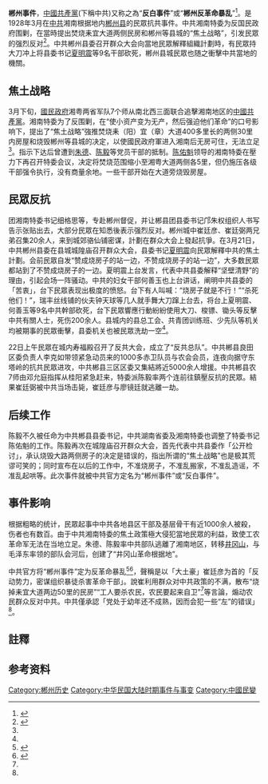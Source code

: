 '''郴州事件'''，[[中國共產黨|中國共產黨]](下稱中共)又称之為“'''反白事件'''”或“'''郴州反革命暴乱'''”<ref>{{cite news |title=追思夏明翰：一门五英烈，代代“主义真” |url=http://news.xinhuanet.com/2011-03/17/c_121198710.htm |accessdate=2020-09-10 |work=新华社 |date=2011-03-17|archiveurl=https://web.archive.org/web/20110321205623/http://news.xinhuanet.com/2011-03/17/c_121198710.htm |archivedate=2011-03-21}}</ref>。是1928年3月在[[中國共產黨|中共]]湘南根据地内[[郴州|郴州县]]的民眾抗共事件。中共湘南特委为反国民政府围剿，在當時提出焚烧耒宜大道两侧民房和郴州等县城的“焦土战略”，引发民眾的强烈反对<ref name=北京日报>{{cite web |title=陈毅冷静耐心处理“郴州事件” |url=http://dangshi.people.com.cn/n/2015/0105/c85037-26325173.html |website=北京日报 |accessdate=2020-08-27 |archiveurl=https://web.archive.org/web/20150529104528/http://dangshi.people.com.cn/n/2015/0105/c85037-26325173.html |archivedate=2015-05-29}}</ref>。中共郴州县委召开群众大会向當地民眾解釋組織計劃時，有民眾持大刀冲上将县委书记[[夏明震|夏明震]]等9名干部砍死，郴州县城民眾也随之衝擊中共當地的機關。

==焦土战略==
3月下旬，[[國民政府|國民政府]]湘粤两省军队7个师从南北西三面联合追擊湘南地区的[[中國共產黨|中國共產黨]]。湘南特委为了反围剿，在“使小资产变为无产，然后强迫他们革命”的口号影响下，提出了“焦土战略”強推焚烧耒（阳）宜（章）大道{{Notetag|又名湘粤大道}}400多里长的两侧30里内房屋和烧毁郴州等县城的决定，以使國民政府軍进入湘南后无房可住，无法立足<ref name=北京日报/>。指示下达后曾遭到[[朱德|朱德]]、[[陈毅|陈毅]]等党员干部的抵制。[[陈佑魁|陈佑魁]]领导的湘南特委在壓力下再召开特委会议，决定将焚烧范围缩小至湘粤大道两侧各5里，但仍施压各级干部强令执行，没有商量余地。一些干部开始在大道旁烧毁房屋。

==民眾反抗==
团湘南特委书记细格思等，专赴郴州督促，并让郴县团县委书记邝朱权组织人书写告示张贴出去，大部分民眾在知悉後表示强烈反对。郴州城中崔廷彦、崔廷弼两兄弟召集20余人，来到城郊骆仙铺密谋，計劃在群众大会上發起抗爭。在3月21日{{Notetag|另有报道为3月12日召开群众大会，14日平息暴乱<ref name=华声>{{cite news |title=纪念湘南起义90周年特别报道——铭记郴县“反白事件”历史教训 |url=http://cz.voc.com.cn/view.php?tid=16227&cid=76 |accessdate=2020-09-02 |work=华声在线郴州频道 |date=2018-03-30 |archiveurl=https://web.archive.org/web/20190910162744/http://cz.voc.com.cn/view.php?tid=16227&cid=76|archivedate=2019-09-10}}</ref>}}，中共郴州县委在县城城隍庙召开群众大会，县委书记[[夏明震|夏明震]]向民眾解釋中共的焦土計劃。会前民眾自发“赞成烧房子的站一边，不赞成烧房子的站一边”，大多数民眾都站到了不赞成烧房子的一边。夏明震上台发言，代表中共县委解释“坚壁清野”的理由，引起会场一阵骚动。中共的妇女干部何善玉也上台讲话，阐明中共县委的「苦衷」，台下民眾表现出极度的愤怒。台下有人叫喊：“烧房子就是不行！”“杀死他们！”，瑞丰丝线铺的伙夫钟天球等几人就手舞大刀蹿上台去，将台上夏明震、何善玉等9名中共幹部砍死，台下民眾響應行動紛紛使用大刀、梭镖、锄头等反擊中共有關人士，死伤200余人。县城内的县总工会、共青团训练班、少先队等机关均被期事的民眾衝擊，县委机关也被民眾洗劫一空<ref name=北京日报/>。

22日上午民眾在城内寿福殿召开了反共大会，成立了“反共总队”。中共郴县良田区委负责人李克如带领紧急动员来的1000多赤卫队员与农会会员，连夜向据守东塔岭的抗共民眾进攻，中共郴县三区区委又集結將近5000余人增援。中共郴县农7师由邓允庭指挥从桂阳紧急赶来，特委派陈毅率两个连前往鎮壓反抗的民眾。結果崔廷弼被中共当场击毙，崔廷彦与廖镜廷就逃離一劫。

==后续工作==
陈毅不久被任命为中共郴县县委书记，中共湖南省委及湘南特委也调整了特委书记陈佑魁的工作。陈毅再次在城隍庙召开群众大会，首先代表中共县委作「公开检讨」，承认烧毁大路两侧房子的决定是错误的，指出所谓的“焦土战略”也是极其荒谬可笑的；同时宣布在以后的工作中，不准烧房子，不准乱搬家，不准乱造谣，不准乱起哄等。此次事件就被中共官方定名为“郴州事件”或“反白事件”。

==事件影响==
根据粗略的统计，民眾起事中中共各地县区干部及基层骨干有近1000余人被殺，伤者也有数百。由于中共湘南特委的焦土政策極大侵犯當地民眾的利益，致使工农革命军无法在当地立足。朱德、陈毅率中共部队逃離了湘南地区，转移[[井冈山|井冈山]]，与毛泽东率领的部队会河后，创建了“井冈山革命根据地”。

中共官方将“郴州事件”定为反革命暴乱<ref>{{cite news |title=中国共产党诞生90周年英烈祭：不朽的丰碑 永远的怀念 |url=http://www.chinadaily.com.cn/dfpd/jiandang90nian/2011-04/22/content_12379662_8.htm |accessdate=2020-08-27 |work=新华网 |date=2011-04-22 |archiveurl=https://web.archive.org/web/20191216161643/http://www.chinadaily.com.cn/dfpd/jiandang90nian/2011-04/22/content_12379662_8.htm |archivedate=2019-12-16 |dead-url=no }}</ref><ref>{{cite web |title=邓允庭 |url=http://www.81.cn/yljnt/2017-11/07/content_7814700.htm |website=中华英烈网 |accessdate=2020-08-27 |archiveurl=https://web.archive.org/web/20200827172649/http://www.81.cn/yljnt/2017-11/07/content_7814700.htm |archivedate=2020-08-27}}</ref>，聲稱是以「大土豪」崔廷彦为首的「反动势力，密谋组织暴徒杀害革命干部」。說崔利用群众对中共政策的不满，散布“烧掉耒宜大道两边50里的民房”“工人要杀农民，农民要起来自卫”<ref name=华声/>等言論，煽动农民群众反对中共。中共僅承認「党处于幼年还不成熟，因而会犯一些“左”的错误」<ref name=北京日报/>。

==註釋==
{{Notefoot}}

==参考资料==
{{reflist}}

[[Category:郴州历史|Category:郴州历史]]
[[Category:中华民国大陆时期事件与事变|Category:中华民国大陆时期事件与事变]]
[[Category:中國民變|Category:中國民變]]